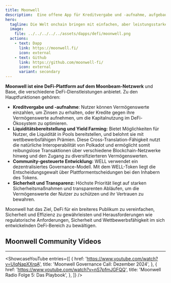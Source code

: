 ```yaml
---
title: Moonwell
description:  Eine offene App für Kreditvergabe und -aufnahme, aufgebaut auf Base, Moonbeam und Moonriver.
hero:
  tagline: Die Welt onchain bringen mit einfachen, aber leistungsstarken Finanzwerkzeugen.
  image: 
    file: ../../../../../assets/dapps/defi/moonwell.png
  actions:
    - text: Dapp
      link: https://moonwell.fi/
      icon: external
    - text: Github
      link: https://github.com/moonwell-fi/
      icon: external
      variant: secondary
---
```



**Moonwell ist eine DeFi-Plattform auf dem Moonbeam-Netzwerk** und Base, die verschiedene DeFi-Dienstleistungen anbietet. Zu den Hauptfunktionen gehören:
- **Kreditvergabe und -aufnahme**: Nutzer können Vermögenswerte einzahlen, um Zinsen zu erhalten, oder Kredite gegen ihre Vermögenswerte aufnehmen, um die Kapitalnutzung im DeFi-Ökosystem zu optimieren.
- **Liquiditätsbereitstellung und Yield Farming:** Bietet Möglichkeiten für Nutzer, die Liquidität in Pools bereitstellen, und belohnt sie mit wettbewerbsfähigen Prämien. Diese Cross-Translation-Fähigkeit nutzt die natürliche Interoperabilität von Polkadot und ermöglicht somit reibungslose Transaktionen über verschiedene Blockchain-Netzwerke hinweg und den Zugang zu diversifizierteren Vermögenswerten.
- **Community-gesteuerte Entwicklung:** WELL verwendet ein dezentralisiertes Governance-Modell. Mit dem WELL-Token liegt die Entscheidungsgewalt über Plattformentscheidungen bei den Inhabern des Tokens.
- **Sicherheit und Transparenz:** Höchste Priorität liegt auf starken Sicherheitsmaßnahmen und transparenten Abläufen, um die Vermögenswerte der Nutzer zu schützen und ihr Vertrauen zu bewahren.

Moonwell hat das Ziel, DeFi für ein breiteres Publikum zu vereinfachen, Sicherheit und Effizienz zu gewährleisten und Herausforderungen wie regulatorische Anforderungen, Sicherheit und Wettbewerbsfähigkeit im sich entwickelnden DeFi-Bereich zu bewältigen.  

## Moonwell Community Videos
------------
<ShowcaseYouTube
  entries={[
    {
      href: 'https://www.youtube.com/watch?v=UIqNapXXrqA',
      title: 'Moonwell Governance Call: Dezember 2024',
    },
    {
      href: 'https://www.youtube.com/watch?v=nS7pfmJGFQQ',
      title: 'Moonwell Radio Folge 5: Das Playbook',
    },
  ]} />
